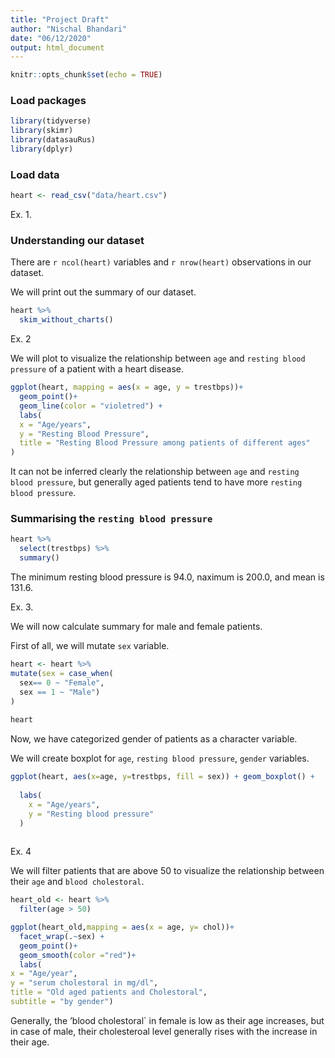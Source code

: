 ```yaml
---
title: "Project Draft"
author: "Nischal Bhandari"
date: "06/12/2020"
output: html_document
---
```


```r
knitr::opts_chunk$set(echo = TRUE)
```

### Load packages

```r
library(tidyverse) 
library(skimr)
library(datasauRus)
library(dplyr)
```

### Load data

```r
heart <- read_csv("data/heart.csv")
```


Ex. 1. 

### Understanding our dataset

There are `r ncol(heart)` variables and `r nrow(heart)` observations in our dataset. 

We will print out the summary of our dataset. 

```r
heart %>%
  skim_without_charts()
```


Ex. 2

We will plot to visualize the relationship between `age` and `resting blood pressure` of a patient with a heart disease.

```r
ggplot(heart, mapping = aes(x = age, y = trestbps))+
  geom_point()+
  geom_line(color = "violetred") +
  labs(
  x = "Age/years", 
  y = "Resting Blood Pressure",
  title = "Resting Blood Pressure among patients of different ages"
)


```


It can not be inferred clearly the relationship between `age` and `resting blood pressure`, but generally aged patients tend to have more `resting blood pressure`. 


### Summarising the `resting blood pressure` 

```r
heart %>%
  select(trestbps) %>%
  summary()
```


The minimum resting blood pressure is 94.0, naximum is 200.0, and mean is 131.6.


Ex. 3.

We will now calculate summary for male and female patients.

First of all, we will mutate `sex` variable. 

```r
heart <- heart %>%
mutate(sex = case_when(
  sex== 0 ~ "Female",
  sex == 1 ~ "Male") 
)
  
heart
```

Now, we have categorized gender of patients as a character variable. 

We will create boxplot for `age`, `resting blood pressure`, `gender` variables. 

```r
ggplot(heart, aes(x=age, y=trestbps, fill = sex)) + geom_boxplot() + 
   
  labs(
    x = "Age/years", 
    y = "Resting blood pressure"
  )
  
```

Ex. 4

We will filter patients that are above 50 to visualize the relationship between their `age` and `blood cholestoral`. 

```r
heart_old <- heart %>%
  filter(age > 50)

ggplot(heart_old,mapping = aes(x = age, y= chol))+
  facet_wrap(.~sex) +
  geom_point()+
  geom_smooth(color ="red")+
  labs(
x = "Age/year",
y = "serum cholestoral in mg/dl",
title = "Old aged patients and Cholestoral",
subtitle = "by gender")
```


Generally, the 'blood cholestoral` in female is low as their age increases, but in case of male, their cholesteroal level generally rises with the increase in their age. 